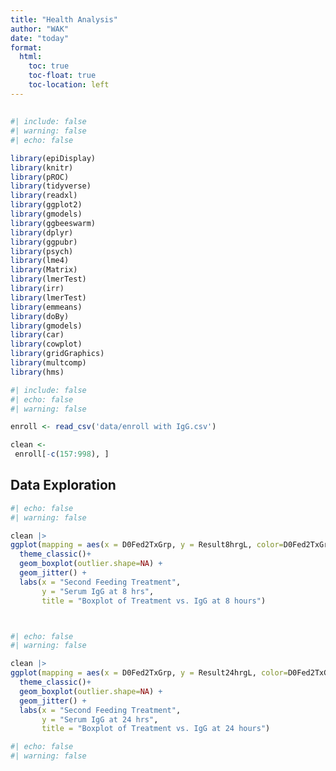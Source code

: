 ```yaml
---
title: "Health Analysis"
author: "WAK"
date: "today"
format: 
  html:
    toc: true 
    toc-float: true
    toc-location: left
---
```


## 

```r
#| include: false
#| warning: false
#| echo: false

library(epiDisplay)
library(knitr)
library(pROC)
library(tidyverse)
library(readxl)
library(ggplot2)
library(gmodels)
library(ggbeeswarm)
library(dplyr)
library(ggpubr)
library(psych)
library(lme4)
library(Matrix)
library(lmerTest)
library(irr)
library(lmerTest)
library(emmeans)
library(doBy)       
library(gmodels)    
library(car)           
library(cowplot)       
library(gridGraphics)  
library(multcomp)
library(hms)
```

```r
#| include: false
#| echo: false
#| warning: false

enroll <- read_csv('data/enroll with IgG.csv')

clean <- 
 enroll[-c(157:998), ]


```

## Data Exploration

```r
#| echo: false
#| warning: false

clean |> 
ggplot(mapping = aes(x = D0Fed2TxGrp, y = Result8hrgL, color=D0Fed2TxGrp)) +
  theme_classic()+
  geom_boxplot(outlier.shape=NA) +
  geom_jitter() +
  labs(x = "Second Feeding Treatment", 
       y = "Serum IgG at 8 hrs", 
       title = "Boxplot of Treatment vs. IgG at 8 hours")




```

```r
#| echo: false
#| warning: false

clean |> 
ggplot(mapping = aes(x = D0Fed2TxGrp, y = Result24hrgL, color=D0Fed2TxGrp)) +
  theme_classic()+
  geom_boxplot(outlier.shape=NA) +
  geom_jitter() +
  labs(x = "Second Feeding Treatment", 
       y = "Serum IgG at 24 hrs", 
       title = "Boxplot of Treatment vs. IgG at 24 hours")


```

```r
#| echo: false
#| warning: false


```
